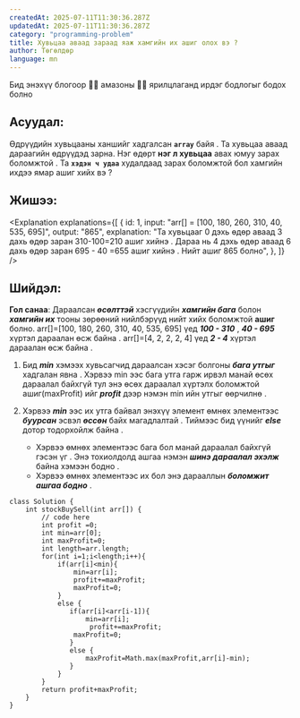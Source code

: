```yaml
---
createdAt: 2025-07-11T11:30:36.287Z
updatedAt: 2025-07-11T11:30:36.287Z
category: "programming-problem"
title: Хувьцаа аваад зараад яаж хамгийн их ашиг олох вэ ?
author: Төгөлдөр
language: mn
---
```


Бид энэхүү блогоор 🌳🌳 амазоны 🌳🌳 ярилцлаганд ирдэг бодлогыг бодох болно

## Асуудал:

Өдрүүдийн хувьцааны ханшийг хадгалсан **`array`** байя . Та хувьцаа аваад дараагийн өдрүүдэд зарна. Нэг өдөрт **нэг л хувьцаа** авах юмуу зарах боломжтой . Та **`хэдэн ч удаа`** худалдаад зарах боломжтой бол хамгийн ихдээ ямар ашиг хийх вэ ?

## **Жишээ:**

<Explanation
  explanations={[
    {
      id: 1,
      input: "arr[] = [100, 180, 260, 310, 40, 535, 695]",
      output: "865",
      explanation:
        "Та хувьцааг 0 дэхь өдөр аваад 3 дахь өдөр заран 310-100=210 ашиг хийнэ . Дараа нь 4 дэхь өдөр аваад 6 дахь өдөр заран 695 - 40 =655 ашиг хийнэ .  Нийт ашиг 865 болно",
    },
  ]}
/>
## Шийдэл:

**Гол санаа**: Дараалсан _**өсөлттэй**_ хэсгүүдийн _**хамгийн бага**_ болон _**хамгийн их**_ тооны зөрөөний нийлбэрүүд нийт хийх боломжтой **ашиг** болно. arr[]=[100, 180, 260, 310, 40, 535, 695] үед **_100 - 310_** , **_40 - 695_** хүртэл дараалан өсж байна .
arr[]=[4, 2, 2, 2, 4] үед **_2 - 4_** хүртэл дараалан өсж байна .

1. Бид **_min_** хэмээх хувьсагчид дараалсан хэсэг болгоны **_бага утгыг_** хадгалан явна . Хэрвээ min ээс бага утга гарж ирвэл манай өсөх дараалал байхгүй тул энэ өсөх дараалал хүртэлх боломжтой ашиг(maxProfit) ийг **_profit_** дээр нэмэн min ийн утгыг өөрчилнө .
2. Хэрвээ **_min_** ээс их утга байвал энэхүү элемент өмнөх элементээс **_буурсан_** эсвэл **_өссөн_** байх магадлалтай . Тиймээс бид үүнийг **_else_** дотор тодорхойлж байна .

   - Хэрвээ өмнөх элементээс бага бол манай дараалал байхгүй гэсэн үг . Энэ тохиолдолд ашгаа нэмэн **_шинэ дараалал эхэлж_** байна хэмээн бодно .
   - Хэрвээ өмнөх элементээс их бол энэ дарааллын **_боломжит ашгаа бодно_** .

```
class Solution {
    int stockBuySell(int arr[]) {
        // code here
        int profit =0;
        int min=arr[0];
        int maxProfit=0;
        int length=arr.length;
        for(int i=1;i<length;i++){
            if(arr[i]<min){
                min=arr[i];
                profit+=maxProfit;
                maxProfit=0;
            }
            else {
               if(arr[i]<arr[i-1]){
                   min=arr[i];
                    profit+=maxProfit;
                maxProfit=0;
               }
               else {
                   maxProfit=Math.max(maxProfit,arr[i]-min);
               }
            }
        }
        return profit+maxProfit;
    }
}
```
